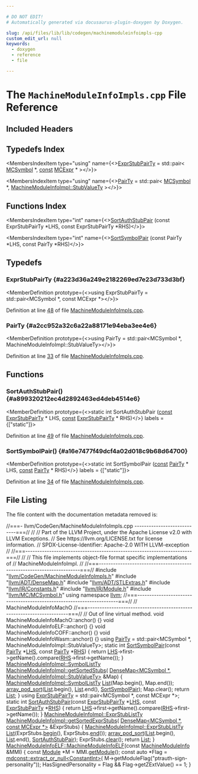 ```yaml
---

# DO NOT EDIT!
# Automatically generated via docusaurus-plugin-doxygen by Doxygen.

slug: /api/files/lib/lib/codegen/machinemoduleinfoimpls-cpp
custom_edit_url: null
keywords:
  - doxygen
  - reference
  - file

---
```





# The `MachineModuleInfoImpls.cpp` File Reference

<DoxygenPage pluginConfig={pluginConfig}>



## Included Headers

<IncludesList>
<IncludesListItem
  filePath="llvm/CodeGen/MachineModuleInfoImpls.h"
  permalink="/docs/api/files/include/include/llvm/include/llvm/codegen/machinemoduleinfoimpls-h"
  isLocal="true" />
<IncludesListItem
  filePath="llvm/ADT/DenseMap.h"
  permalink="/docs/api/files/include/include/llvm/include/llvm/adt/densemap-h"
  isLocal="true" />
<IncludesListItem
  filePath="llvm/ADT/STLExtras.h"
  permalink="/docs/api/files/include/include/llvm/include/llvm/adt/stlextras-h"
  isLocal="true" />
<IncludesListItem
  filePath="llvm/IR/Constants.h"
  permalink="/docs/api/files/include/include/llvm/include/llvm/ir/constants-h"
  isLocal="true" />
<IncludesListItem
  filePath="llvm/IR/Module.h"
  permalink="/docs/api/files/include/include/llvm/include/llvm/ir/module-h"
  isLocal="true" />
<IncludesListItem
  filePath="llvm/MC/MCSymbol.h"
  permalink="/docs/api/files/include/include/llvm/include/llvm/mc/mcsymbol-h"
  isLocal="true" />
</IncludesList>

## Typedefs Index

<MembersIndex>

<MembersIndexItem
  type="using"
  name={<><a href="#a223d36a249e2182269ed7e23d733d3bf">ExprStubPairTy</a> = std::pair&lt; <a href="/docs/api/classes/llvm/mcsymbol">MCSymbol</a> &#42;, <a href="/docs/api/files/lib/lib/target/lib/target/aarch64/aarch64promoteconstant-cpp/#a90f8350fecae261c25be85d38b451bff">const</a> <a href="/docs/api/classes/llvm/mcexpr">MCExpr</a> &#42; &gt;</>}>
</MembersIndexItem>

<MembersIndexItem
  type="using"
  name={<><a href="#a2cc952a32c6a22a88171e94eba3ee4e6">PairTy</a> = std::pair&lt; <a href="/docs/api/classes/llvm/mcsymbol">MCSymbol</a> &#42;, <a href="/docs/api/classes/llvm/machinemoduleinfoimpl/#a8b4a95f263fae5742d9d583d944d7fd4">MachineModuleInfoImpl::StubValueTy</a> &gt;</>}>
</MembersIndexItem>

</MembersIndex>

## Functions Index

<MembersIndex>

<MembersIndexItem
  type="int"
  name={<><a href="#a899320212ec4d2892463ed4deb4514e6">SortAuthStubPair</a> (const ExprStubPairTy &#42;LHS, const ExprStubPairTy &#42;RHS)</>}>
</MembersIndexItem>

<MembersIndexItem
  type="int"
  name={<><a href="#a16e7477f49dcf4a02d018c9b68d64700">SortSymbolPair</a> (const PairTy &#42;LHS, const PairTy &#42;RHS)</>}>
</MembersIndexItem>

</MembersIndex>


<SectionDefinition>

## Typedefs

### ExprStubPairTy {#a223d36a249e2182269ed7e23d733d3bf}

<MemberDefinition
  prototype={<>using ExprStubPairTy =  std::pair&lt;MCSymbol &#42;, const MCExpr &#42;&gt;</>}>

Definition at line <a href="#l00048">48</a> of file <a href="/docs/api/files/lib/lib/codegen/machinemoduleinfoimpls-cpp">MachineModuleInfoImpls.cpp</a>.
</MemberDefinition>

### PairTy {#a2cc952a32c6a22a88171e94eba3ee4e6}

<MemberDefinition
  prototype={<>using PairTy =  std::pair&lt;MCSymbol &#42;, MachineModuleInfoImpl::StubValueTy&gt;</>}>

Definition at line <a href="#l00033">33</a> of file <a href="/docs/api/files/lib/lib/codegen/machinemoduleinfoimpls-cpp">MachineModuleInfoImpls.cpp</a>.
</MemberDefinition>

</SectionDefinition>

<SectionDefinition>

## Functions

### SortAuthStubPair() {#a899320212ec4d2892463ed4deb4514e6}

<MemberDefinition
  prototype={<>static int SortAuthStubPair (<a href="/docs/api/files/lib/lib/target/lib/target/aarch64/aarch64promoteconstant-cpp/#a90f8350fecae261c25be85d38b451bff">const</a> <a href="#a223d36a249e2182269ed7e23d733d3bf">ExprStubPairTy</a> &#42; LHS, <a href="/docs/api/files/lib/lib/target/lib/target/aarch64/aarch64promoteconstant-cpp/#a90f8350fecae261c25be85d38b451bff">const</a> <a href="#a223d36a249e2182269ed7e23d733d3bf">ExprStubPairTy</a> &#42; RHS)</>}
  labels = {["static"]}>

Definition at line <a href="#l00049">49</a> of file <a href="/docs/api/files/lib/lib/codegen/machinemoduleinfoimpls-cpp">MachineModuleInfoImpls.cpp</a>.
</MemberDefinition>

### SortSymbolPair() {#a16e7477f49dcf4a02d018c9b68d64700}

<MemberDefinition
  prototype={<>static int SortSymbolPair (<a href="/docs/api/files/lib/lib/target/lib/target/aarch64/aarch64promoteconstant-cpp/#a90f8350fecae261c25be85d38b451bff">const</a> <a href="#a2cc952a32c6a22a88171e94eba3ee4e6">PairTy</a> &#42; LHS, <a href="/docs/api/files/lib/lib/target/lib/target/aarch64/aarch64promoteconstant-cpp/#a90f8350fecae261c25be85d38b451bff">const</a> <a href="#a2cc952a32c6a22a88171e94eba3ee4e6">PairTy</a> &#42; RHS)</>}
  labels = {["static"]}>

Definition at line <a href="#l00034">34</a> of file <a href="/docs/api/files/lib/lib/codegen/machinemoduleinfoimpls-cpp">MachineModuleInfoImpls.cpp</a>.
</MemberDefinition>

</SectionDefinition>

## File Listing

The file content with the documentation metadata removed is:

<ProgramListing>

<Link id="l00001" /><CodeLine lineNumber="1"><span class="doxyHighlightComment">//===- llvm/CodeGen/MachineModuleInfoImpls.cpp ----------------------------===//</span></CodeLine>
<Link id="l00002" /><CodeLine lineNumber="2"><span class="doxyHighlightComment">//</span></CodeLine>
<Link id="l00003" /><CodeLine lineNumber="3"><span class="doxyHighlightComment">// Part of the LLVM Project, under the Apache License v2.0 with LLVM Exceptions.</span></CodeLine>
<Link id="l00004" /><CodeLine lineNumber="4"><span class="doxyHighlightComment">// See https://llvm.org/LICENSE.txt for license information.</span></CodeLine>
<Link id="l00005" /><CodeLine lineNumber="5"><span class="doxyHighlightComment">// SPDX-License-Identifier: Apache-2.0 WITH LLVM-exception</span></CodeLine>
<Link id="l00006" /><CodeLine lineNumber="6"><span class="doxyHighlightComment">//</span></CodeLine>
<Link id="l00007" /><CodeLine lineNumber="7"><span class="doxyHighlightComment">//===----------------------------------------------------------------------===//</span></CodeLine>
<Link id="l00008" /><CodeLine lineNumber="8"><span class="doxyHighlightComment">//</span></CodeLine>
<Link id="l00009" /><CodeLine lineNumber="9"><span class="doxyHighlightComment">// This file implements object-file format specific implementations of</span></CodeLine>
<Link id="l00010" /><CodeLine lineNumber="10"><span class="doxyHighlightComment">// MachineModuleInfoImpl.</span></CodeLine>
<Link id="l00011" /><CodeLine lineNumber="11"><span class="doxyHighlightComment">//</span></CodeLine>
<Link id="l00012" /><CodeLine lineNumber="12"><span class="doxyHighlightComment">//===----------------------------------------------------------------------===//</span></CodeLine>
<Link id="l00013" /><CodeLine lineNumber="13"></CodeLine>
<Link id="l00014" /><CodeLine lineNumber="14"><span class="doxyHighlightPreprocessor">#include &quot;<a href="/docs/api/files/include/include/llvm/include/llvm/codegen/machinemoduleinfoimpls-h">llvm/CodeGen/MachineModuleInfoImpls.h</a>&quot;</span></CodeLine>
<Link id="l00015" /><CodeLine lineNumber="15"><span class="doxyHighlightPreprocessor">#include &quot;<a href="/docs/api/files/include/include/llvm/include/llvm/adt/densemap-h">llvm/ADT/DenseMap.h</a>&quot;</span></CodeLine>
<Link id="l00016" /><CodeLine lineNumber="16"><span class="doxyHighlightPreprocessor">#include &quot;<a href="/docs/api/files/include/include/llvm/include/llvm/adt/stlextras-h">llvm/ADT/STLExtras.h</a>&quot;</span></CodeLine>
<Link id="l00017" /><CodeLine lineNumber="17"><span class="doxyHighlightPreprocessor">#include &quot;<a href="/docs/api/files/include/include/llvm/include/llvm/ir/constants-h">llvm/IR/Constants.h</a>&quot;</span></CodeLine>
<Link id="l00018" /><CodeLine lineNumber="18"><span class="doxyHighlightPreprocessor">#include &quot;<a href="/docs/api/files/include/include/llvm/include/llvm/ir/module-h">llvm/IR/Module.h</a>&quot;</span></CodeLine>
<Link id="l00019" /><CodeLine lineNumber="19"><span class="doxyHighlightPreprocessor">#include &quot;<a href="/docs/api/files/include/include/llvm/include/llvm/mc/mcsymbol-h">llvm/MC/MCSymbol.h</a>&quot;</span></CodeLine>
<Link id="l00020" /><CodeLine lineNumber="20"></CodeLine>
<Link id="l00021" /><CodeLine lineNumber="21"><span class="doxyHighlightKeyword">using namespace </span><span class="doxyHighlight"><a href="/docs/api/namespaces/llvm">llvm</a>;</span></CodeLine>
<Link id="l00022" /><CodeLine lineNumber="22"></CodeLine>
<Link id="l00023" /><CodeLine lineNumber="23"><span class="doxyHighlightComment">//===----------------------------------------------------------------------===//</span></CodeLine>
<Link id="l00024" /><CodeLine lineNumber="24"><span class="doxyHighlightComment">// MachineModuleInfoMachO</span></CodeLine>
<Link id="l00025" /><CodeLine lineNumber="25"><span class="doxyHighlightComment">//===----------------------------------------------------------------------===//</span></CodeLine>
<Link id="l00026" /><CodeLine lineNumber="26"></CodeLine>
<Link id="l00027" /><CodeLine lineNumber="27"><span class="doxyHighlightComment">// Out of line virtual method.</span></CodeLine>
<Link id="l00028" /><CodeLine lineNumber="28"><span class="doxyHighlightKeywordType">void</span><span class="doxyHighlight"> MachineModuleInfoMachO::anchor() &#123;&#125;</span></CodeLine>
<Link id="l00029" /><CodeLine lineNumber="29"><span class="doxyHighlightKeywordType">void</span><span class="doxyHighlight"> MachineModuleInfoELF::anchor() &#123;&#125;</span></CodeLine>
<Link id="l00030" /><CodeLine lineNumber="30"><span class="doxyHighlightKeywordType">void</span><span class="doxyHighlight"> MachineModuleInfoCOFF::anchor() &#123;&#125;</span></CodeLine>
<Link id="l00031" /><CodeLine lineNumber="31"><span class="doxyHighlightKeywordType">void</span><span class="doxyHighlight"> MachineModuleInfoWasm::anchor() &#123;&#125;</span></CodeLine>
<Link id="l00032" /><CodeLine lineNumber="32"></CodeLine>
<Link id="l00033" /><CodeLine lineNumber="33" lineLink="#a2cc952a32c6a22a88171e94eba3ee4e6"><span class="doxyHighlightKeyword">using </span><span class="doxyHighlight"><a href="#a2cc952a32c6a22a88171e94eba3ee4e6">PairTy</a> = std::pair&lt;MCSymbol &#42;, MachineModuleInfoImpl::StubValueTy&gt;;</span></CodeLine>
<Link id="l00034" /><CodeLine lineNumber="34" lineLink="#a16e7477f49dcf4a02d018c9b68d64700"><span class="doxyHighlightKeyword">static</span><span class="doxyHighlight"> </span><span class="doxyHighlightKeywordType">int</span><span class="doxyHighlight"> <a href="#a16e7477f49dcf4a02d018c9b68d64700">SortSymbolPair</a>(</span><span class="doxyHighlightKeyword">const</span><span class="doxyHighlight"> <a href="#a2cc952a32c6a22a88171e94eba3ee4e6">PairTy</a> &#42;<a href="/docs/api/files/lib/lib/target/lib/target/x86/x86partialreduction-cpp/#a9e1483f7215664a2315c53c3558d9a8d">LHS</a>, </span><span class="doxyHighlightKeyword">const</span><span class="doxyHighlight"> <a href="#a2cc952a32c6a22a88171e94eba3ee4e6">PairTy</a> &#42;<a href="/docs/api/files/lib/lib/target/lib/target/x86/x86partialreduction-cpp/#a87b8bfbbe9d8f7146d7f20a5fb42efd0">RHS</a>) &#123;</span></CodeLine>
<Link id="l00035" /><CodeLine lineNumber="35"><span class="doxyHighlight">  </span><span class="doxyHighlightKeywordFlow">return</span><span class="doxyHighlight"> <a href="/docs/api/files/lib/lib/target/lib/target/x86/x86partialreduction-cpp/#a9e1483f7215664a2315c53c3558d9a8d">LHS</a>-&gt;first-&gt;getName().compare(<a href="/docs/api/files/lib/lib/target/lib/target/x86/x86partialreduction-cpp/#a87b8bfbbe9d8f7146d7f20a5fb42efd0">RHS</a>-&gt;first-&gt;getName());</span></CodeLine>
<Link id="l00036" /><CodeLine lineNumber="36"><span class="doxyHighlight">&#125;</span></CodeLine>
<Link id="l00037" /><CodeLine lineNumber="37"></CodeLine>
<Link id="l00038" /><CodeLine lineNumber="38" lineLink="/docs/api/classes/llvm/machinemoduleinfoimpl/#a725119733e526e88fe5565c45bc0c574"><span class="doxyHighlight"><a href="/docs/api/classes/llvm/machinemoduleinfoimpl/#a57e28184abc0ddb8e29f94af5f8c2e4a">MachineModuleInfoImpl::SymbolListTy</a> <a href="/docs/api/classes/llvm/machinemoduleinfoimpl/#a725119733e526e88fe5565c45bc0c574">MachineModuleInfoImpl::getSortedStubs</a>(</span></CodeLine>
<Link id="l00039" /><CodeLine lineNumber="39"><span class="doxyHighlight">    <a href="/docs/api/classes/llvm/densemap">DenseMap&lt;MCSymbol &#42;, MachineModuleInfoImpl::StubValueTy&gt;</a> &amp;Map) &#123;</span></CodeLine>
<Link id="l00040" /><CodeLine lineNumber="40"><span class="doxyHighlight">  <a href="/docs/api/classes/llvm/machinemoduleinfoimpl/#a57e28184abc0ddb8e29f94af5f8c2e4a">MachineModuleInfoImpl::SymbolListTy</a> <a href="/docs/api/namespaces/llvm/#acefe92adee8725ad904c7c43649790e8a4ee29ca12c7d126654bd0e5275de6135">List</a>(Map.begin(), Map.end());</span></CodeLine>
<Link id="l00041" /><CodeLine lineNumber="41"></CodeLine>
<Link id="l00042" /><CodeLine lineNumber="42"><span class="doxyHighlight">  <a href="/docs/api/namespaces/llvm/#add1eb5637dd671428b6f138ed3db6428">array&#95;pod&#95;sort</a>(<a href="/docs/api/namespaces/llvm/#acefe92adee8725ad904c7c43649790e8a4ee29ca12c7d126654bd0e5275de6135">List</a>.begin(), <a href="/docs/api/namespaces/llvm/#acefe92adee8725ad904c7c43649790e8a4ee29ca12c7d126654bd0e5275de6135">List</a>.end(), <a href="#a16e7477f49dcf4a02d018c9b68d64700">SortSymbolPair</a>);</span></CodeLine>
<Link id="l00043" /><CodeLine lineNumber="43"></CodeLine>
<Link id="l00044" /><CodeLine lineNumber="44"><span class="doxyHighlight">  Map.clear();</span></CodeLine>
<Link id="l00045" /><CodeLine lineNumber="45"><span class="doxyHighlight">  </span><span class="doxyHighlightKeywordFlow">return</span><span class="doxyHighlight"> <a href="/docs/api/namespaces/llvm/#acefe92adee8725ad904c7c43649790e8a4ee29ca12c7d126654bd0e5275de6135">List</a>;</span></CodeLine>
<Link id="l00046" /><CodeLine lineNumber="46"><span class="doxyHighlight">&#125;</span></CodeLine>
<Link id="l00047" /><CodeLine lineNumber="47"></CodeLine>
<Link id="l00048" /><CodeLine lineNumber="48" lineLink="#a223d36a249e2182269ed7e23d733d3bf"><span class="doxyHighlightKeyword">using </span><span class="doxyHighlight"><a href="#a223d36a249e2182269ed7e23d733d3bf">ExprStubPairTy</a> = std::pair&lt;MCSymbol &#42;, const MCExpr &#42;&gt;;</span></CodeLine>
<Link id="l00049" /><CodeLine lineNumber="49" lineLink="#a899320212ec4d2892463ed4deb4514e6"><span class="doxyHighlightKeyword">static</span><span class="doxyHighlight"> </span><span class="doxyHighlightKeywordType">int</span><span class="doxyHighlight"> <a href="#a899320212ec4d2892463ed4deb4514e6">SortAuthStubPair</a>(</span><span class="doxyHighlightKeyword">const</span><span class="doxyHighlight"> <a href="#a223d36a249e2182269ed7e23d733d3bf">ExprStubPairTy</a> &#42;<a href="/docs/api/files/lib/lib/target/lib/target/x86/x86partialreduction-cpp/#a9e1483f7215664a2315c53c3558d9a8d">LHS</a>,</span></CodeLine>
<Link id="l00050" /><CodeLine lineNumber="50"><span class="doxyHighlight">                            </span><span class="doxyHighlightKeyword">const</span><span class="doxyHighlight"> <a href="#a223d36a249e2182269ed7e23d733d3bf">ExprStubPairTy</a> &#42;<a href="/docs/api/files/lib/lib/target/lib/target/x86/x86partialreduction-cpp/#a87b8bfbbe9d8f7146d7f20a5fb42efd0">RHS</a>) &#123;</span></CodeLine>
<Link id="l00051" /><CodeLine lineNumber="51"><span class="doxyHighlight">  </span><span class="doxyHighlightKeywordFlow">return</span><span class="doxyHighlight"> <a href="/docs/api/files/lib/lib/target/lib/target/x86/x86partialreduction-cpp/#a9e1483f7215664a2315c53c3558d9a8d">LHS</a>-&gt;first-&gt;getName().compare(<a href="/docs/api/files/lib/lib/target/lib/target/x86/x86partialreduction-cpp/#a87b8bfbbe9d8f7146d7f20a5fb42efd0">RHS</a>-&gt;first-&gt;getName());</span></CodeLine>
<Link id="l00052" /><CodeLine lineNumber="52"><span class="doxyHighlight">&#125;</span></CodeLine>
<Link id="l00053" /><CodeLine lineNumber="53"></CodeLine>
<Link id="l00054" /><CodeLine lineNumber="54" lineLink="/docs/api/classes/llvm/machinemoduleinfoimpl/#ab0e82bea7f70af76a5beeb814d87a813"><span class="doxyHighlight"><a href="/docs/api/classes/llvm/machinemoduleinfoimpl/#a82a66b348d2354ce0007ebf6c0eba921">MachineModuleInfoImpl::ExprStubListTy</a> <a href="/docs/api/classes/llvm/machinemoduleinfoimpl/#ab0e82bea7f70af76a5beeb814d87a813">MachineModuleInfoImpl::getSortedExprStubs</a>(</span></CodeLine>
<Link id="l00055" /><CodeLine lineNumber="55"><span class="doxyHighlight">    <a href="/docs/api/classes/llvm/densemap">DenseMap&lt;MCSymbol &#42;, const MCExpr &#42;&gt;</a> &amp;ExprStubs) &#123;</span></CodeLine>
<Link id="l00056" /><CodeLine lineNumber="56"><span class="doxyHighlight">  <a href="/docs/api/classes/llvm/machinemoduleinfoimpl/#a82a66b348d2354ce0007ebf6c0eba921">MachineModuleInfoImpl::ExprStubListTy</a> <a href="/docs/api/namespaces/llvm/#acefe92adee8725ad904c7c43649790e8a4ee29ca12c7d126654bd0e5275de6135">List</a>(ExprStubs.<a href="/docs/api/classes/llvm/densemapbase/#a50d461a887e200e704e5157d3b21514d">begin</a>(),</span></CodeLine>
<Link id="l00057" /><CodeLine lineNumber="57"><span class="doxyHighlight">                                             ExprStubs.<a href="/docs/api/classes/llvm/densemapbase/#a65520b9c67759099e313d0f4e7b5ff9e">end</a>());</span></CodeLine>
<Link id="l00058" /><CodeLine lineNumber="58"></CodeLine>
<Link id="l00059" /><CodeLine lineNumber="59"><span class="doxyHighlight">  <a href="/docs/api/namespaces/llvm/#add1eb5637dd671428b6f138ed3db6428">array&#95;pod&#95;sort</a>(<a href="/docs/api/namespaces/llvm/#acefe92adee8725ad904c7c43649790e8a4ee29ca12c7d126654bd0e5275de6135">List</a>.begin(), <a href="/docs/api/namespaces/llvm/#acefe92adee8725ad904c7c43649790e8a4ee29ca12c7d126654bd0e5275de6135">List</a>.end(), <a href="#a899320212ec4d2892463ed4deb4514e6">SortAuthStubPair</a>);</span></CodeLine>
<Link id="l00060" /><CodeLine lineNumber="60"></CodeLine>
<Link id="l00061" /><CodeLine lineNumber="61"><span class="doxyHighlight">  ExprStubs.<a href="/docs/api/classes/llvm/densemapbase/#adf4e7878fc0b3b8dcde545178564190d">clear</a>();</span></CodeLine>
<Link id="l00062" /><CodeLine lineNumber="62"><span class="doxyHighlight">  </span><span class="doxyHighlightKeywordFlow">return</span><span class="doxyHighlight"> <a href="/docs/api/namespaces/llvm/#acefe92adee8725ad904c7c43649790e8a4ee29ca12c7d126654bd0e5275de6135">List</a>;</span></CodeLine>
<Link id="l00063" /><CodeLine lineNumber="63"><span class="doxyHighlight">&#125;</span></CodeLine>
<Link id="l00064" /><CodeLine lineNumber="64"></CodeLine>
<Link id="l00065" /><CodeLine lineNumber="65" lineLink="/docs/api/classes/llvm/machinemoduleinfoelf/#a10fcc9cad3c4fe08af16f7ca8c14110d"><span class="doxyHighlight"><a href="/docs/api/classes/llvm/machinemoduleinfoelf/#a10fcc9cad3c4fe08af16f7ca8c14110d">MachineModuleInfoELF::MachineModuleInfoELF</a>(</span><span class="doxyHighlightKeyword">const</span><span class="doxyHighlight"> <a href="/docs/api/classes/llvm/machinemoduleinfo">MachineModuleInfo</a> &amp;MMI) &#123;</span></CodeLine>
<Link id="l00066" /><CodeLine lineNumber="66"><span class="doxyHighlight">  </span><span class="doxyHighlightKeyword">const</span><span class="doxyHighlight"> <a href="/docs/api/classes/llvm/module">Module</a> &#42;M = MMI.<a href="/docs/api/classes/llvm/machinemoduleinfo/#a6a05f73ad80e58a532ea879ccc166b66">getModule</a>();</span></CodeLine>
<Link id="l00067" /><CodeLine lineNumber="67"><span class="doxyHighlight">  </span><span class="doxyHighlightKeyword">const</span><span class="doxyHighlight"> </span><span class="doxyHighlightKeyword">auto</span><span class="doxyHighlight"> &#42;Flag = <a href="/docs/api/namespaces/llvm/mdconst/#a86397deb1d9d25f7a17ce22c4d66482f">mdconst::extract&#95;or&#95;null&lt;ConstantInt&gt;</a>(</span></CodeLine>
<Link id="l00068" /><CodeLine lineNumber="68"><span class="doxyHighlight">      M-&gt;getModuleFlag(</span><span class="doxyHighlightStringLiteral">&quot;ptrauth-sign-personality&quot;</span><span class="doxyHighlight">));</span></CodeLine>
<Link id="l00069" /><CodeLine lineNumber="69"><span class="doxyHighlight">  HasSignedPersonality = Flag &amp;&amp; Flag-&gt;getZExtValue() == 1;</span></CodeLine>
<Link id="l00070" /><CodeLine lineNumber="70"><span class="doxyHighlight">&#125;</span></CodeLine>

</ProgramListing>


</DoxygenPage>
